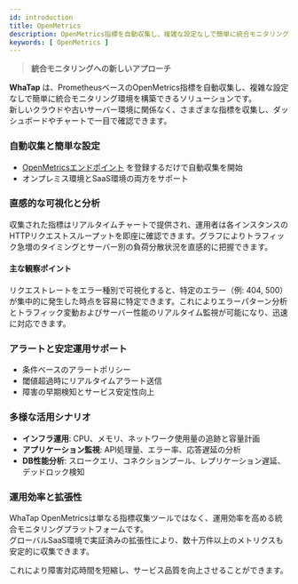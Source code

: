 ```yaml
---
id: introduction
title: OpenMetrics
description: OpenMetrics指標を自動収集し、複雑な設定なしで簡単に統合モニタリング環境を構築できます。
keywords: [ OpenMetrics ]
---
```


> **統合モニタリングへの新しいアプローチ**

**WhaTap** <Cmdname sid="openmetrics" className="uitext" /> は、PrometheusベースのOpenMetrics指標を自動収集し、複雑な設定なしで簡単に統合モニタリング環境を構築できるソリューションです。  
新しいクラウドや古いサーバー環境に関係なく、さまざまな指標を収集し、ダッシュボードやチャートで一目で確認できます。

### 自動収集と簡単な設定

* [OpenMetricsエンドポイント](../openmetrics/install) を登録するだけで自動収集を開始  
* オンプレミス環境とSaaS環境の両方をサポート

### 直感的な可視化と分析

収集された指標はリアルタイムチャートで提供され、運用者は各インスタンスのHTTPリクエストスループットを即座に確認できます。グラフによりトラフィック急増のタイミングとサーバー別の負荷分散状況を直感的に把握できます。

<ImgLang img='openmetrics-intro.png' desc='OpenMetrics紹介' />

#### 主な観察ポイント

リクエストレートをエラー種別で可視化すると、特定のエラー（例: 404, 500）が集中的に発生した時点を容易に特定できます。これによりエラーパターン分析とトラフィック変動およびサーバー性能のリアルタイム監視が可能になり、迅速に対応できます。

### アラートと安定運用サポート

* 条件ベースのアラートポリシー  
* 閾値超過時にリアルタイムアラート送信  
* 障害の早期検知とサービス安定性向上

### 多様な活用シナリオ

* **インフラ運用**: CPU、メモリ、ネットワーク使用量の追跡と容量計画  
* **アプリケーション監視**: API処理量、エラー率、応答遅延の分析  
* **DB性能分析**: スロークエリ、コネクションプール、レプリケーション遅延、デッドロック検知

### 運用効率と拡張性

WhaTap OpenMetricsは単なる指標収集ツールではなく、運用効率を高める統合モニタリングプラットフォームです。  
グローバルSaaS環境で実証済みの拡張性により、数十万件以上のメトリクスも安定的に収集できます。

これにより障害対応時間を短縮し、サービス品質を向上させることができます。